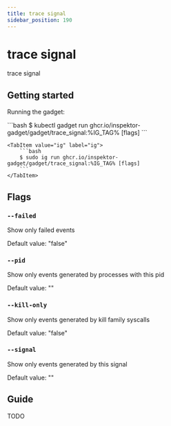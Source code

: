 ```yaml
---
title: trace signal
sidebar_position: 190
---
```



# trace signal

trace signal

## Getting started

Running the gadget:

<Tabs groupId="env">
    <TabItem value="kubectl-gadget" label="kubectl gadget">
        ```bash
        $ kubectl gadget run ghcr.io/inspektor-gadget/gadget/trace_signal:%IG_TAG% [flags]
        ```
    </TabItem>

    <TabItem value="ig" label="ig">
        ```bash
        $ sudo ig run ghcr.io/inspektor-gadget/gadget/trace_signal:%IG_TAG% [flags]
        ```
    </TabItem>
</Tabs>

## Flags

### `--failed`

Show only failed events

Default value: "false"

### `--pid`

Show only events generated by processes with this pid

Default value: ""

### `--kill-only`

Show only events generated by kill family syscalls

Default value: "false"

### `--signal`

Show only events generated by this signal

Default value: ""

## Guide

TODO
